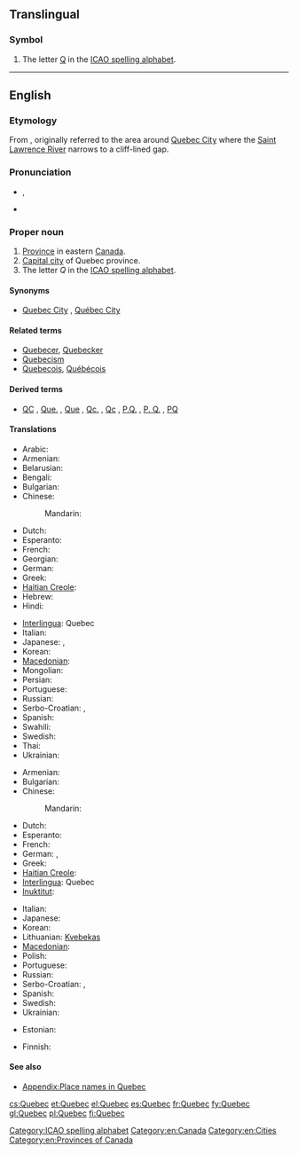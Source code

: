 {{also|Québec}}
==Translingual==

===Symbol===
{{head|mul|symbol}}

# The letter [[Q]] in the [[ICAO spelling alphabet]].

[[Category:ICAO spelling alphabet]]

----

==English==
{{wikipedia}}

===Etymology===
From {{etyl|alg}} {{term|kepék||(it) narrows|lang=alq}}, originally referred to the area around [[w:Quebec City|Quebec City]] where the [[w:Saint Lawrence River|Saint Lawrence River]] narrows to a cliff-lined gap.

===Pronunciation===
* {{a|UK|US}} {{IPA|/kwɪˈbɛk/}}, {{SAMPA|/kwI"bEk/}}
* {{a|Canada}} {{IPA|/kwɪˈbɛk/|/kəˈbɛk/|/keɪˈbɛk/}}

===Proper noun===
{{en-proper noun}}

# [[province|Province]] in eastern [[Canada]].
# [[capital city|Capital city]] of Quebec province.
# The letter ''Q'' in the [[ICAO spelling alphabet]].

====Synonyms====
* {{sense|Captial city of Quebec}} [[Quebec City]] , [[Québec City]]

====Related terms====
* [[Quebecer]], [[Quebecker]]
* [[Quebecism]]
* [[Quebecois]], [[Québécois]]

====Derived terms====
* {{sense|province}} [[QC]] , [[Que.]] , [[Que]] , [[Qc.]] , [[Qc]] , [[P.Q.]] , [[P. Q.]] , [[PQ]] {{qualifier|abbreviation}}

====Translations====
{{trans-top|province}}
* Arabic: {{t|ar|كيبك|m|tr=kibik}}
* Armenian: {{t|hy|Քվեբեկ|tr=K’vebek}}
* Belarusian: {{t|be|Квэбэк|m|tr=Kvebék|xs=Belarusian}}
* Bengali: {{t|bn|কুইবেক|tr=ku'ibēka|sc=Beng|xs=Bengali}}
* Bulgarian: {{t-|bg|Квебек|m|tr=Kvebék}}
* Chinese:
*: Mandarin: {{t-|cmn|魁北克|tr=Kuíběikè|sc=Hani}}
* Dutch: {{t-|nl|Québec}}
* Esperanto: {{t|eo|Kebekio|xs=Esperanto}}
* French: {{t+|fr|Québec|m}}
* Georgian: {{t|ka|კვებეკი|tr=kʼvebekʼi|sc=Geor|xs=Georgian}}
* German: {{t+|de|Québec|n}}
* Greek: {{t+|el|Κεμπέκ|m|tr=Kebék}}
* [[Haitian Creole]]: {{tø|ht|Kebèk}}
* Hebrew: {{t|he|קוויבק}}
* Hindi: {{t|hi|क्वेबेक|tr=kvēbēk|xs=Hindi}}
{{trans-mid}}
* [[Interlingua]]: Quebec
* Italian: {{t-|it|Quebec|m}}
* Japanese: {{t|ja|ケベック|tr=Kebekku}}, {{t|ja|ケベック州|tr=Kebekku-shū}}
* Korean: {{t|ko|퀘벡|tr=Kwebek|sc=Hang}}
* [[Macedonian]]: {{t-|mk|Квебек|m|tr=Kvébek}}
* Mongolian: {{t|mn|Кэбэк|tr=Kebék|sc=Cyrl|xs=Mongolian}}
* Persian: {{t|fa|کبک|tr=kebek}}
* Portuguese: {{t-|pt|Quebec|m}}
* Russian: {{t-|ru|Квебек|m|tr=Kvebék}}
* Serbo-Croatian: {{t|sh|Квибек|m|sc=Cyrl|xs=Serbo-Croatian}}, {{t|sh|Kvibek|m|xs=Serbo-Croatian}}
* Spanish: {{t+|es|Quebec|m}}
* Swahili: {{t|sw|Kwebeki}}
* Swedish: {{t|sv|Québec}}
* Thai: {{t|th|รัฐควิเบก}}
* Ukrainian: {{t-|uk|Квебек|m|tr=Kvebék|xs=Ukrainian}}
{{trans-bottom}}

{{trans-top|city}}
* Armenian: {{t|hy|Քվեբեկ|tr=K’vebek}}
* Bulgarian: {{t-|bg|Квебек|m|tr=Kvebék}}
* Chinese:
*: Mandarin: {{t|cmn|魁北克市|tr=Kuíběikè-shì|sc=Hani}}
* Dutch: {{t-|nl|Québec}}
* Esperanto: {{t|eo|Kebekio|xs=Esperanto}}
* French: {{t+|fr|Québec|m}}
* German: {{t-|de|Quebec|n}}, {{t+|de|Québec|n}}
* Greek: {{t+|el|Κεμπέκ}}
* [[Haitian Creole]]: {{tø|ht|Kebèk}}
* [[Interlingua]]: Quebec
* [[Inuktitut]]: {{t|iu|ᖁᐃᐲᒃ|tr=Quipiik|sc=Cans|xs=Inuktitut}}
{{trans-mid}}
* Italian: {{t-|it|Quebec|m}}
* Japanese: {{t|ja|ケベック|tr=Kebekku}}
* Korean: {{t|ko|퀘벡|tr=Kwebek|sc=Hang}}
* Lithuanian: [[Kvebekas]] {{m}}
* [[Macedonian]]: {{t-|mk|Квебек|m|tr=Kvébek}}
* Polish: {{t-|pl|Quebec|m}}
* Portuguese: {{t-|pt|Quebec|m}}
* Russian: {{t-|ru|Квебек|m|tr=Kvebék}}
* Serbo-Croatian: {{t|sh|Квибек|m|sc=Cyrl|xs=Serbo-Croatian}}, {{t|sh|Kvibek|m|xs=Serbo-Croatian}}
* Spanish: {{t+|es|Quebec|m}}
* Swedish: {{t|sv|Québec}}
* Ukrainian: {{t-|uk|Квебек|m|tr=Kvebék|xs=Ukrainian}}
{{trans-bottom}}

{{trans-top|the letter "Q"}}
* Estonian: {{t+|et|Quebec}}
{{trans-mid}}
* Finnish: {{t+|fi|kuu}}
{{trans-bottom}}

====See also====
* [[Appendix:Place names in Quebec]]

[[Category:en:Canada]]
[[Category:en:Cities]]
[[Category:en:Provinces of Canada]]

[[cs:Quebec]]
[[et:Quebec]]
[[el:Quebec]]
[[es:Quebec]]
[[fr:Quebec]]
[[fy:Quebec]]
[[gl:Quebec]]
[[pl:Quebec]]
[[fi:Quebec]]